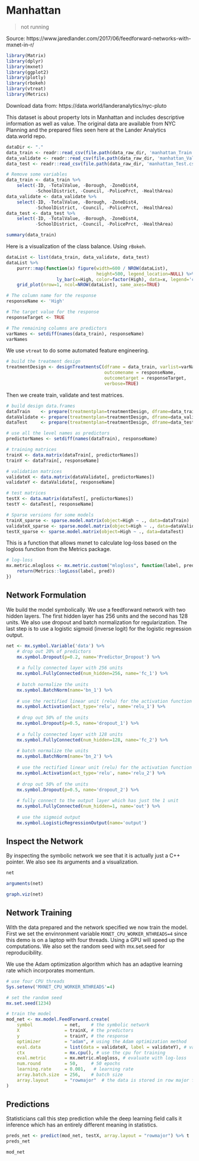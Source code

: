 # Manhattan
> not running

Source: https://www.jaredlander.com/2017/06/feedforward-networks-with-mxnet-in-r/

```r
library(Matrix)
library(dplyr)
library(mxnet)
library(ggplot2)
library(plotly)
library(rbokeh)
library(vtreat)
library(Metrics)
```

Download data from: https://data.world/landeranalytics/nyc-pluto

This dataset is about property lots in Manhattan and includes descriptive information as well as value. The original data are available from NYC Planning and the prepared files seen here at the Lander Analytics data.world repo.

```r
dataDir <- "."
data_train <- readr::read_csv(file.path(data_raw_dir, 'manhattan_Train.csv'))
data_validate <- readr::read_csv(file.path(data_raw_dir, 'manhattan_Validate.csv'))
data_test <- readr::read_csv(file.path(data_raw_dir, 'manhattan_Test.csv'))
```

```r
# Remove some variables
data_train <- data_train %>% 
    select(-ID, -TotalValue, -Borough, -ZoneDist4, 
           -SchoolDistrict, -Council, -PolicePrct, -HealthArea)
data_validate <- data_validate %>% 
    select(-ID, -TotalValue, -Borough, -ZoneDist4, 
           -SchoolDistrict, -Council, -PolicePrct, -HealthArea)
data_test <- data_test %>% 
    select(-ID, -TotalValue, -Borough, -ZoneDist4, 
           -SchoolDistrict, -Council, -PolicePrct, -HealthArea)
```

```r
summary(data_train)
```


Here is a visualization of the class balance. Using `rBokeh`.

```r
dataList <- list(data_train, data_validate, data_test)
dataList %>% 
    purrr::map(function(x) figure(width=600 / NROW(dataList), 
                                  height=500, legend_location=NULL) %>% 
                   ly_bar(x=High, color=factor(High), data=x, legend='code')) %>% 
    grid_plot(nrow=1, ncol=NROW(dataList), same_axes=TRUE)
```

```r
# The column name for the response
responseName <- 'High'

# The target value for the response
responseTarget <- TRUE

# The remaining columns are predictors
varNames <- setdiff(names(data_train), responseName)
varNames
```


We use `vtreat` to do some automated feature engineering.

```r

# build the treatment design
treatmentDesign <- designTreatmentsC(dframe = data_train, varlist=varNames, 
                                     outcomename = responseName, 
                                     outcometarget = responseTarget, 
                                     verbose=TRUE)
```


Then we create train, validate and test matrices.

```r
# build design data.frames
dataTrain    <- prepare(treatmentplan=treatmentDesign, dframe=data_train)
dataValidate <- prepare(treatmentplan=treatmentDesign, dframe=data_validate)
dataTest     <- prepare(treatmentplan=treatmentDesign, dframe=data_test)

# use all the level names as predictors
predictorNames <- setdiff(names(dataTrain), responseName)

# training matrices
trainX <- data.matrix(dataTrain[, predictorNames])
trainY <- dataTrain[, responseName]

# validation matrices
validateX <- data.matrix(dataValidate[, predictorNames])
validateY <- dataValidate[, responseName]

# test matrices
testX <- data.matrix(dataTest[, predictorNames])
testY <- dataTest[, responseName]

# Sparse versions for some models
trainX_sparse <- sparse.model.matrix(object=High ~ ., data=dataTrain)
validateX_sparse <- sparse.model.matrix(object=High ~ ., data=dataValidate)
testX_sparse <- sparse.model.matrix(object=High ~ ., data=dataTest)
```

This is a function that allows mxnet to calculate log-loss based on the logloss function from the Metrics package.

```r
# log-loss
mx.metric.mlogloss <- mx.metric.custom("mlogloss", function(label, pred){
    return(Metrics::logLoss(label, pred))
})
```


## Network Formulation
We build the model symbolically. We use a feedforward network with two hidden layers. The first hidden layer has 256 units and the second has 128 units. We also use dropout and batch normalization for regularization. The last step is to use a logistic sigmoid (inverse logit) for the logistic regression output.

```r
net <- mx.symbol.Variable('data') %>%
    # drop out 20% of predictors
    mx.symbol.Dropout(p=0.2, name='Predictor_Dropout') %>%
    
    # a fully connected layer with 256 units
    mx.symbol.FullyConnected(num_hidden=256, name='fc_1') %>%
    
    # batch normalize the units
    mx.symbol.BatchNorm(name='bn_1') %>%
    
    # use the rectified linear unit (relu) for the activation function
    mx.symbol.Activation(act_type='relu', name='relu_1') %>%
    
    # drop out 50% of the units
    mx.symbol.Dropout(p=0.5, name='dropout_1') %>%
    
    # a fully connected layer with 128 units
    mx.symbol.FullyConnected(num_hidden=128, name='fc_2') %>%
    
    # batch normalize the units
    mx.symbol.BatchNorm(name='bn_2') %>%
    
    # use the rectified linear unit (relu) for the activation function
    mx.symbol.Activation(act_type='relu', name='relu_2') %>%
    
    # drop out 50% of the units
    mx.symbol.Dropout(p=0.5, name='dropout_2') %>%
    
    # fully connect to the output layer which has just the 1 unit
    mx.symbol.FullyConnected(num_hidden=1, name='out') %>%
    
    # use the sigmoid output
    mx.symbol.LogisticRegressionOutput(name='output')
```

## Inspect the Network
By inspecting the symbolic network we see that it is actually just a C++ pointer. We also see its arguments and a visualization.

```r
net
```

```r
arguments(net)
```


```r
graph.viz(net)
```


## Network Training
With the data prepared and the network specified we now train the model. First we set the envinronment variable `MXNET_CPU_WORKER_NTHREADS=4` since this demo is on a laptop with four threads. Using a GPU will speed up the computations. We also set the random seed with mx.set.seed for reproducibility.

We use the Adam optimization algorithm which has an adaptive learning rate which incorporates momentum.

```r
# use four CPU threads
Sys.setenv('MXNET_CPU_WORKER_NTHREADS'=4)

# set the random seed
mx.set.seed(1234)

# train the model
mod_net <- mx.model.FeedForward.create(
    symbol            = net,    # the symbolic network
    X                 = trainX, # the predictors
    y                 = trainY, # the response
    optimizer         = "adam", # using the Adam optimization method
    eval.data         = list(data = validateX, label = validateY), # validation data
    ctx               = mx.cpu(), # use the cpu for training
    eval.metric       = mx.metric.mlogloss, # evaluate with log-loss
    num.round         = 50,     # 50 epochs
    learning.rate     = 0.001,   # learning rate
    array.batch.size  = 256,    # batch size
    array.layout      = "rowmajor"  # the data is stored in row major format
)
```

## Predictions
Statisticians call this step prediction while the deep learning field calls it inference which has an entirely different meaning in statistics.

```r
preds_net <- predict(mod_net, testX, array.layout = "rowmajor") %>% t
preds_net
```

```r
mod_net
```

